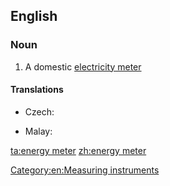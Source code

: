 ==English==

===Noun===
{{en-noun|head=[[energy]] [[meter]]}}

# A domestic [[electricity meter]]

====Translations====
{{trans-top|a domestic electricity meter}}
* Czech: {{t-|cs|elektroměr|m}}
{{trans-mid}}
* Malay: {{t-|ms|meter tenaga}}
{{trans-bottom}}

[[Category:en:Measuring instruments]]

[[ta:energy meter]]
[[zh:energy meter]]